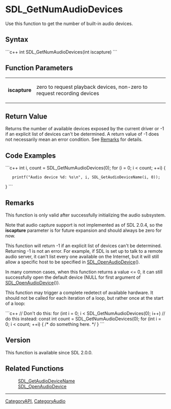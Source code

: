 
= SDL_GetNumAudioDevices =
Use this function to get the number of built-in audio devices.


== Syntax ==
```c++
int SDL_GetNumAudioDevices(int iscapture)
```

== Function Parameters ==
{|
|'''iscapture'''
|zero to request playback devices, non-zero to request recording devices
|}

== Return Value ==
Returns the number of available devices exposed by the current driver or -1 if an explicit list of devices can't be determined. A return value of -1 does not necessarily mean an error condition. See [[#Remarks|Remarks]] for details.

== Code Examples ==
```c++
int i, count = SDL_GetNumAudioDevices(0);
for (i = 0; i < count; ++i) {
    printf("Audio device %d: %s\n", i, SDL_GetAudioDeviceName(i, 0));
}
```

== Remarks ==
This function is only valid after successfully initializing the audio subsystem.

Note that audio capture support is not implemented as of SDL 2.0.4, so the '''iscapture''' parameter is for future expansion and should always be zero for now.

This function will return -1 if an explicit list of devices can't be determined. Returning -1 is not an error. For example, if SDL is set up to talk to a remote audio server, it can't list every one available on the Internet, but it will still allow a specific host to be specified in [[SDL_OpenAudioDevice]]().

In many common cases, when this function returns a value <= 0, it can still successfully open the default device (NULL for first argument of [[SDL_OpenAudioDevice]]()).

This function may trigger a complete redetect of available hardware. It should not be called for each iteration of a loop, but rather once at the start of a loop:

```c++
// Don't do this: for (int i = 0; i < SDL_GetNumAudioDevices(0); i++)
// do this instead:
const int count = SDL_GetNumAudioDevices(0);
for (int i = 0; i < count; ++i) { /* do something here. */ }
```


== Version ==
This function is available since SDL 2.0.0.

== Related Functions ==
:[[SDL_GetAudioDeviceName]]
:[[SDL_OpenAudioDevice]]

----
[[CategoryAPI]], [[CategoryAudio]]
